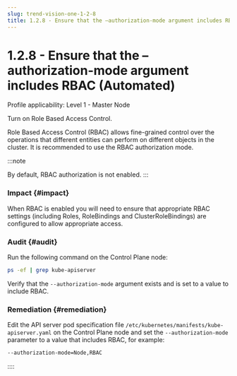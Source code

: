 ```yaml
---
slug: trend-vision-one-1-2-8
title: 1.2.8 - Ensure that the –authorization-mode argument includes RBAC (Automated)
---
```

# 1.2.8 - Ensure that the –authorization-mode argument includes RBAC (Automated)

Profile applicability: Level 1 - Master Node

Turn on Role Based Access Control.

Role Based Access Control (RBAC) allows fine-grained control over the operations that different entities can perform on different objects in the cluster. It is recommended to use the RBAC authorization mode.

:::note

By default, RBAC authorization is not enabled.
:::

### Impact {#impact}

When RBAC is enabled you will need to ensure that appropriate RBAC settings (including Roles, RoleBindings and ClusterRoleBindings) are configured to allow appropriate access.

### Audit {#audit}

Run the following command on the Control Plane node:

```bash
ps -ef | grep kube-apiserver
```

Verify that the `--authorization-mode` argument exists and is set to a value to include RBAC.

### Remediation {#remediation}

Edit the API server pod specification file `/etc/kubernetes/manifests/kube-apiserver.yaml` on the Control Plane node and set the `--authorization-mode` parameter to a value that includes RBAC, for example:

```bash
--authorization-mode=Node,RBAC
```
::::
